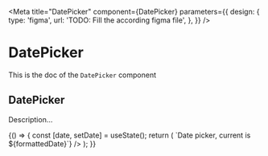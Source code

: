 <!--- DatePicker.stories.mdx --->


<Meta
  title="DatePicker"
  component={DatePicker}
  parameters={{
    design: {
      type: 'figma',
      url: 'TODO: Fill the according figma file',
    },
  }}
/>

# DatePicker

This is the doc of the `DatePicker` component

## DatePicker

Description...

<Canvas>
  <Story name="base">
    {() => {
      const [date, setDate] = useState();
      return (
        <DatePicker
          onChange={setDate}
          selectedDate={date}
          label="Date picker"
          name="datepicker"
          selectedDateLabel={(formattedDate) => `Date picker, current is ${formattedDate}`}
        />
      );
    }}
  </Story>
</Canvas>
